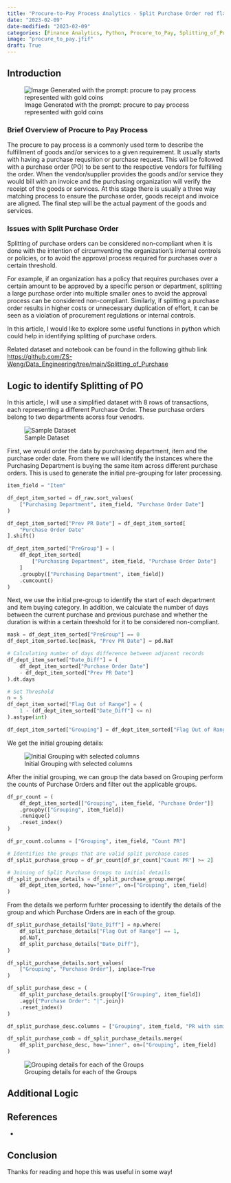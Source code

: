 ```yaml
---
title: "Procure-to-Pay Process Analytics - Split Purchase Order red flag detection using Python"
date: "2023-02-09"
date-modified: "2023-02-09"
categories: [Finance Analytics, Python, Procure_to_Pay, Splitting_of_Purchase]
image: "procure_to_pay.jfif"
draft: True
---
```


## Introduction

![Image Generated with the prompt: procure to pay process represented with gold coins](procure_to_pay.jfif)

### Brief Overview of Procure to Pay Process

The procure to pay process is a commonly used term to describe the fulfillment of goods and/or services to a given requirement. It usually starts with having a purchase requsition or purchase request. This will be followed with a purchase order (PO) to be sent to the respective vendors for fulfilling the order. When the vendor/supplier provides the goods and/or service they would bill with an invoice and the purchasing organization will verify the receipt of the goods or services. At this stage there is usually a three way matching process to ensure the purchase order, goods receipt and invoice are aligned. The final step will be the actual payment of the goods and services. 

### Issues with Split Purchase Order

Splitting of purchase orders can be considered non-compliant when it is done with the intention of circumventing the organization's internal controls or policies, or to avoid the approval process required for purchases over a certain threshold.

For example, if an organization has a policy that requires purchases over a certain amount to be approved by a specific person or department, splitting a large purchase order into multiple smaller ones to avoid the approval process can be considered non-compliant. Similarly, if splitting a purchase order results in higher costs or unnecessary duplication of effort, it can be seen as a violation of procurement regulations or internal controls.

In this article, I would like to explore some useful functions in python which could help in identifying splitting of purchase orders.

Related dataset and notebook can be found in the following github link  <https://github.com/ZS-Weng/Data_Engineering/tree/main/Splitting_of_Purchase>


## Logic to identify Splitting of PO

In this article, I will use a simplified dataset with 8 rows of transactions, each representing a different Purchase Order. These purchase orders belong to two departments acorss four venodrs. 

![Sample Dataset](split_purchase_sample_data.png)


First, we would order the data by purchasing department, item and the purchase order date. From there we will identify the instances where the Purchasing Department is buying the same item across different purchase orders. This is used to generate the initial pre-grouping for later processing. 

```python
item_field = "Item"

df_dept_item_sorted = df_raw.sort_values(
    ["Purchasing Department", item_field, "Purchase Order Date"]
)

df_dept_item_sorted["Prev PR Date"] = df_dept_item_sorted[
    "Purchase Order Date"
].shift()

df_dept_item_sorted["PreGroup"] = (
    df_dept_item_sorted[
        ["Purchasing Department", item_field, "Purchase Order Date"]
    ]
    .groupby(["Purchasing Department", item_field])
    .cumcount()
)
```

Next, we use the initial pre-group to identify the start of each department and item buying category. In addition, we calculate the number of days between the current purchase and previous purchase and whether the duration is within a certain threshold for it to be considered non-compliant.

```python
mask = df_dept_item_sorted["PreGroup"] == 0
df_dept_item_sorted.loc[mask, "Prev PR Date"] = pd.NaT

# Calculating number of days difference between adjacent records
df_dept_item_sorted["Date_Diff"] = (
    df_dept_item_sorted["Purchase Order Date"]
    - df_dept_item_sorted["Prev PR Date"]
).dt.days

# Set Threshold
n = 5
df_dept_item_sorted["Flag Out of Range"] = (
    1 - (df_dept_item_sorted["Date_Diff"] <= n)
).astype(int)

df_dept_item_sorted["Grouping"] = df_dept_item_sorted["Flag Out of Range"].cumsum()
```

We get the initial grouping details:

![Initial Grouping with selected columns](split_purchase_initial_grouping.png)

After the initial grouping, we can group the data based on Grouping perform the counts of Purchase Orders and filter out the applicable groups.

```python
df_pr_count = (
    df_dept_item_sorted[["Grouping", item_field, "Purchase Order"]]
    .groupby(["Grouping", item_field])
    .nunique()
    .reset_index()
)

df_pr_count.columns = ["Grouping", item_field, "Count PR"]

# Identifies the groups that are valid split purchase cases
df_split_purchase_group = df_pr_count[df_pr_count["Count PR"] >= 2]

# Joining of Split Purchase Groups to initial details
df_split_purchase_details = df_split_purchase_group.merge(
    df_dept_item_sorted, how="inner", on=["Grouping", item_field]
)
```

From the details we perform furhter processing to identify the details of the group and which Purchase Orders are in each of the group. 

```python
df_split_purchase_details["Date_Diff"] = np.where(
    df_split_purchase_details["Flag Out of Range"] == 1,
    pd.NaT,
    df_split_purchase_details["Date_Diff"],
)

df_split_purchase_details.sort_values(
    ["Grouping", "Purchase Order"], inplace=True
)

df_split_purchase_desc = (
    df_split_purchase_details.groupby(["Grouping", item_field])
    .agg({"Purchase Order": "|".join})
    .reset_index()
)

df_split_purchase_desc.columns = ["Grouping", item_field, "PR with similar items"]

df_split_purchase_comb = df_split_purchase_details.merge(
    df_split_purchase_desc, how="inner", on=["Grouping", item_field]
)
```

![Grouping details for each of the Groups](split_purchase_grouping_po.png)

## Additional Logic



## References

- 

## Conclusion

Thanks for reading and hope this was useful in some way!